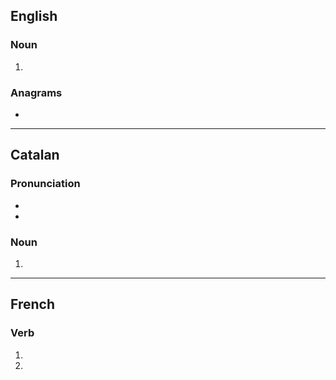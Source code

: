 {{also|Axons|àxons}}
==English==

===Noun===
{{head|en|noun form}}

# {{plural of|en|axon}}

===Anagrams===
* {{anagrams|en|a=anosx|Axson|Naxos|Saxon}}

----

==Catalan==

===Pronunciation===
* {{ca-IPA|aksóns}}
* {{rhymes|ca|ons}}

===Noun===
{{head|ca|noun form|g=m-p}}

# {{inflection of|ca|axó||p}}

----

==French==

===Verb===
{{head|fr|verb form}}

# {{inflection of|fr|axer||1|p|pres|indc}}
# {{inflection of|fr|axer||1|p|impr}}